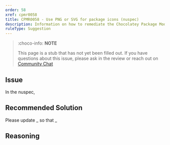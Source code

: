 ```yaml
---
order: 58
xref: cpmr0058
title: CPMR0058 - Use PNG or SVG for package icons (nuspec)
description: Information on how to remediate the Chocolatey Package Moderation Rule 0058
ruleType: Suggestion
---
```


<PackageValidatorRuleSuggestion />

> :choco-info: **NOTE**
>
> This page is a stub that has not yet been filled out. If you have questions about this issue, please ask in the review or reach out on [Community Chat](https://ch0.co/community)

## Issue

In the nuspec,

## Recommended Solution

Please update _ so that _

## Reasoning
